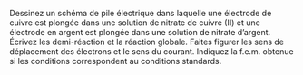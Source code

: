 ::: {.Exercise data-latex=""}

Dessinez un schéma de pile électrique dans laquelle une électrode de cuivre est plongée dans une solution de nitrate de cuivre (II) et une électrode en argent est plongée dans une solution de nitrate d'argent. Écrivez les demi-réaction et la réaction globale. Faites figurer les sens de déplacement des électrons et le sens du courant. Indiquez la f.e.m. obtenue si les conditions correspondent au conditions standards.

\vspace{\stretch{2}}

:::
